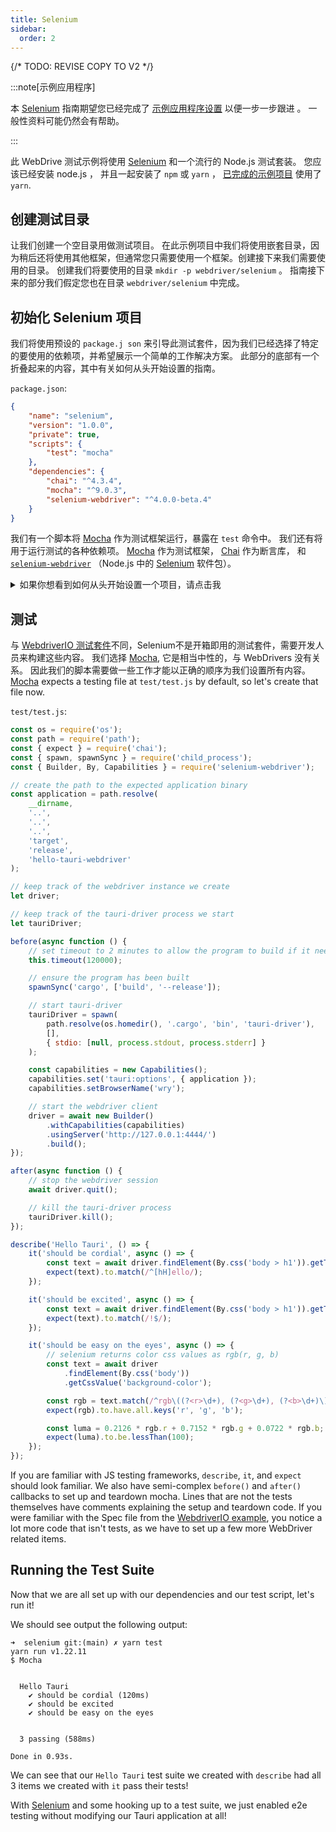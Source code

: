 ```yaml
---
title: Selenium
sidebar:
  order: 2
---
```


{/* TODO: REVISE COPY TO V2 */}


:::note[示例应用程序]

本 [Selenium][] 指南期望您已经完成了 [示例应用程序设置][] 以便一步一步跟进 。 一般性资料可能仍然会有帮助。

:::

此 WebDrive 测试示例将使用 [Selenium][] 和一个流行的 Node.js 测试套装。 您应该已经安装 node.js ， 并且一起安装了 `npm` 或 `yarn` ， [已完成的示例项目][] 使用了 `yarn`.

## 创建测试目录

让我们创建一个空目录用做测试项目。 在此示例项目中我们将使用嵌套目录，因为稍后还将使用其他框架，但通常您只需要使用一个框架。创建接下来我们需要使用的目录。 创建我们将要使用的目录 `mkdir -p webdriver/selenium` 。 指南接下来的部分我们假定您也在目录 `webdriver/selenium` 中完成。

## 初始化 Selenium 项目

我们将使用预设的 `package.j son` 来引导此测试套件，因为我们已经选择了特定的要使用的依赖项，并希望展示一个简单的工作解决方案。 此部分的底部有一个折叠起来的内容，其中有关如何从头开始设置的指南。

`package.json`:

```json
{
	"name": "selenium",
	"version": "1.0.0",
	"private": true,
	"scripts": {
		"test": "mocha"
	},
	"dependencies": {
		"chai": "^4.3.4",
		"mocha": "^9.0.3",
		"selenium-webdriver": "^4.0.0-beta.4"
	}
}
```

我们有一个脚本将 [Mocha][] 作为测试框架运行，暴露在 `test` 命令中。 我们还有将用于运行测试的各种依赖项。 [Mocha][] 作为测试框架， [Chai][] 作为断言库， 和 [`selenium-webdriver`][] （Node.js 中的 [Selenium][] 软件包）。

<details>
<summary>如果你想看到如何从头开始设置一个项目，请点击我</summary>

如果你想从头安装依赖关系，只需运行以下命令。

<CommandTabs
	npm="npm install mocha chai selenium-webdriver"
	yarn="yarn add mocha chai selenium-webdriver"
/>

我建议将 `"test": "mocha"` 命令添加到 `package.json` 的 `"scripts"` 中，这样运行 Mocha 只需要执行

<CommandTabs npm="npm test" yarn="yarn test" />

</details>

## 测试

与 [WebdriverIO 测试套件](webdriverio#config)不同，Selenium不是开箱即用的测试套件，需要开发人员来构建这些内容。 我们选择 [Mocha][], 它是相当中性的，与 WebDrivers 没有关系。 因此我们的脚本需要做一些工作才能以正确的顺序为我们设置所有内容。 [Mocha][] expects a testing file at `test/test.js` by default, so let's create that file now.

`test/test.js`:

```js
const os = require('os');
const path = require('path');
const { expect } = require('chai');
const { spawn, spawnSync } = require('child_process');
const { Builder, By, Capabilities } = require('selenium-webdriver');

// create the path to the expected application binary
const application = path.resolve(
	__dirname,
	'..',
	'..',
	'..',
	'target',
	'release',
	'hello-tauri-webdriver'
);

// keep track of the webdriver instance we create
let driver;

// keep track of the tauri-driver process we start
let tauriDriver;

before(async function () {
	// set timeout to 2 minutes to allow the program to build if it needs to
	this.timeout(120000);

	// ensure the program has been built
	spawnSync('cargo', ['build', '--release']);

	// start tauri-driver
	tauriDriver = spawn(
		path.resolve(os.homedir(), '.cargo', 'bin', 'tauri-driver'),
		[],
		{ stdio: [null, process.stdout, process.stderr] }
	);

	const capabilities = new Capabilities();
	capabilities.set('tauri:options', { application });
	capabilities.setBrowserName('wry');

	// start the webdriver client
	driver = await new Builder()
		.withCapabilities(capabilities)
		.usingServer('http://127.0.0.1:4444/')
		.build();
});

after(async function () {
	// stop the webdriver session
	await driver.quit();

	// kill the tauri-driver process
	tauriDriver.kill();
});

describe('Hello Tauri', () => {
	it('should be cordial', async () => {
		const text = await driver.findElement(By.css('body > h1')).getText();
		expect(text).to.match(/^[hH]ello/);
	});

	it('should be excited', async () => {
		const text = await driver.findElement(By.css('body > h1')).getText();
		expect(text).to.match(/!$/);
	});

	it('should be easy on the eyes', async () => {
		// selenium returns color css values as rgb(r, g, b)
		const text = await driver
			.findElement(By.css('body'))
			.getCssValue('background-color');

		const rgb = text.match(/^rgb\((?<r>\d+), (?<g>\d+), (?<b>\d+)\)$/).groups;
		expect(rgb).to.have.all.keys('r', 'g', 'b');

		const luma = 0.2126 * rgb.r + 0.7152 * rgb.g + 0.0722 * rgb.b;
		expect(luma).to.be.lessThan(100);
	});
});
```

If you are familiar with JS testing frameworks, `describe`, `it`, and `expect` should look familiar. We also have
semi-complex `before()` and `after()` callbacks to set up and teardown mocha. Lines that are not the tests themselves
have comments explaining the setup and teardown code. If you were familiar with the Spec file from the
[WebdriverIO example](webdriverio#spec), you notice a lot more code that isn't tests, as we have to set up a few
more WebDriver related items.

## Running the Test Suite

Now that we are all set up with our dependencies and our test script, let's run it!

<CommandTabs npm="npm test" yarn="yarn test" />

We should see output the following output:

```text
➜  selenium git:(main) ✗ yarn test
yarn run v1.22.11
$ Mocha


  Hello Tauri
    ✔ should be cordial (120ms)
    ✔ should be excited
    ✔ should be easy on the eyes


  3 passing (588ms)

Done in 0.93s.
```

We can see that our `Hello Tauri` test suite we created with `describe` had all 3 items we created with `it` pass their
tests!

With [Selenium] and some hooking up to a test suite, we just enabled e2e testing without modifying our Tauri
application at all!

[示例应用程序设置]: /guides/test/webdriver/example/setup
[Selenium]: https://selenium.dev/
[已完成的示例项目]: https://github.com/chippers/hello_tauri
[Mocha]: https://mochajs.org/
[Chai]: https://www.chaijs.com/
[`selenium-webdriver`]: https://www.npmjs.com/package/selenium-webdriver

